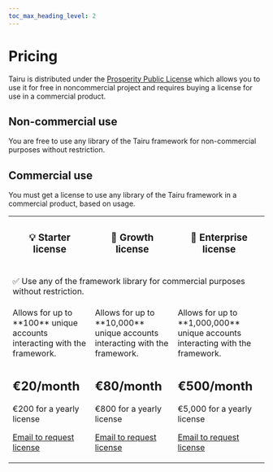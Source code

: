 ```yaml
---
toc_max_heading_level: 2
---
```


# Pricing

Tairu is distributed under the [Prosperity Public License](./license) which allows you to use it for free in noncommercial project and requires buying a license for use in a commercial product.

## Non-commercial use

You are free to use any library of the Tairu framework for non-commercial purposes without restriction.

## Commercial use

You must get a license to use any library of the Tairu framework in a commercial product, based on usage.

<table>
  <tr>
    <th><h3 style={{margin: 10}}>💡 Starter license</h3></th>
    <th><h3 style={{margin: 10}}>🚀 Growth license</h3></th>
    <th><h3 style={{margin: 10}}>🏢 Enterprise license</h3></th>
  </tr>
  <tr>
    <td colspan="3"><p style={{margin: 5, textAlign: 'center'}}>✅ Use any of the framework library for commercial purposes without restriction.</p></td>
  </tr>
  <tr>
    <td>Allows for up to **100** unique accounts interacting with the framework.</td>
    <td>Allows for up to **10,000** unique accounts interacting with the framework.</td> 
    <td>Allows for up to **1,000,000** unique accounts interacting with the framework.</td>
  </tr>
  <tr>
    <td>
      <p style={{textAlign: 'center'}}>
        <h2 style={{margin: 0}}>€20/month</h2>
        <p>€200 for a yearly license</p>
        <a className="button button--primary" href="mailto:hello@tairu.dev?subject=License%20request%20-%20starter">Email to request license</a>
      </p>
    </td>
    <td>
      <p style={{textAlign: 'center'}}>
      <h2 style={{margin: 0}}>€80/month</h2>
      <p>€800 for a yearly license</p>
      <a className="button button--primary" href="mailto:hello@tairu.dev?subject=License%20request%20-%20growth">Email to request license</a>
      </p>
    </td> 
    <td>
    <p style={{textAlign: 'center'}}>
      <h2 style={{margin: 0}}>€500/month</h2>
      <p>€5,000 for a yearly license</p>
      <a className="button button--primary" href="mailto:hello@tairu.dev?subject=License%20request%20-%20enterprise">Email to request license</a>
      </p>
    </td>
  </tr>
</table>
